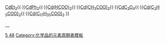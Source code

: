 {{周期表框架|[[镉化合物]]|镉化合物
|H=[[氢化镉|CdH<sub>2</sub>]]
|B=[[氟硼酸镉|{{chem|Cd(BF|4|)|2}}]]
|C=[[碳化镉|CdC<sub>2</sub>]]<br>[[碳酸镉|CdCO<sub>3</sub>]]
|N=[[叠氮化镉|Cd(N<sub>3</sub>)<sub>2</sub>]]<br>[[氨基镉|Cd(NH<sub>2</sub>)<sub>2</sub>]]<BR>[[氰化镉|Cd(CN)<sub>2</sub>]]<BR>[[硝酸镉|Cd(NO<sub>3</sub>)<sub>2</sub>]]
|O= [[氧化镉|CdO]]<BR>[[氢氧化镉|Cd(OH)<sub>2</sub>]]<br>[[过氧化镉|CdO<sub>2</sub>]]
|F=[[氟化镉|CdF<sub>2</sub>]]
|Na=[[四羟基镉酸钠|Na<sub>2</sub>[Cd(OH)<sub>4</sub>]]]
|Al=[[四氯铝酸镉(I)|Cd<sub>2</sub>(AlCl<sub>4</sub>)<sub>2</sub>]]<BR>[[四氯铝酸镉(II)|Cd(AlCl<sub>4</sub>)<sub>2</sub>]]
|Si=[[偏硅酸镉|CdSiO<sub>3</sub>]]<BR>[[氟硅酸镉|CdSiF<sub>6</sub>]]
|P=[[磷化镉|Cd<sub>3</sub>P<sub>2</sub>]]<br />[[磷酸镉|Cd<sub>3</sub>(PO<sub>4</sub>)<sub>2</sub>]]
|S=[[硫化镉|CdS]]<br />[[硫氰酸镉|Cd(SCN)<sub>2</sub>]]<br>[[亚硫酸镉|CdSO<sub>3</sub>]]<br />[[硫酸镉|CdSO<sub>4</sub>]]
|Cl= [[氯化镉|CdCl<sub>2</sub>]]<br />[[氯酸镉|Cd(ClO<sub>3</sub>)<sub>2</sub>]]<br />[[高氯酸镉|Cd(ClO<sub>4</sub>)<sub>2</sub>]]
|Cr=[[铬酸镉|CdCrO<sub>4</sub>]]
|Mn=[[高锰酸镉|Cd(MnO<sub>4</sub>)<sub>2</sub>]]
|Fe=[[铁氰酸镉|Cd<sub>3</sub>[Fe(CN)<sub>6</sub>]<sub>2</sub>]]<br />[[亚铁氰酸镉|Cd<sub>2</sub>[Fe(CN)<sub>6</sub>]]]<br />[[铁酸镉|Cd<sub>2</sub>Fe<sub>2</sub>O<sub>4</sub>]]
|Co=[[六氰合钴(III)酸镉|Cd<sub>3</sub>[Co(CN)<sub>6</sub>]<sub>2</sub>]]
|Ga=[[硫代镓酸镉|Cd(GaS<sub>2</sub>)<sub>2</sub>]]
|Ge=[[锗酸镉|CdGeO<sub>3</sub>]]
|As=[[砷化镉|Cd<sub>3</sub>As<sub>2</sub>]]<br />[[二砷化镉|CdAs<sub>2</sub>]]<br>[[砷酸镉|Cd<sub>3</sub>(AsO<sub>4</sub>)<sub>2</sub>]]
|Se=[[硒化镉|CdSe]]<br />[[亚硒酸镉|CdSeO<sub>3</sub>]]<br />[[硒酸镉|CdSeO<sub>4</sub>]]
|Br=[[溴化镉|CdBr<sub>2</sub>]]<br>[[溴酸镉|Cd(BrO<sub>3</sub>)<sub>2</sub>]]
|Nb=[[偏铌酸镉|Cd(NbO<sub>3</sub>)<sub>2</sub>]]<br>[[焦铌酸镉|Cd<sub>2</sub>Nb<sub>2</sub>O<sub>7</sub>]]
|Mo=[[钼酸镉|CdMoO<sub>4</sub>]]
|Sn=[[锡酸镉|CdSnO<sub>3</sub>]]
|Sb=[[锑化镉|Cd<sub>3</sub>Sb<sub>2</sub>]]
|Te=[[碲化镉|CdTe]]<br />[[亚碲酸镉|CdTeO<sub>3</sub>]]<br />[[碲酸镉|CdTeO<sub>4</sub>]]
|I=[[碘化镉|CdI<sub>2</sub>]]<br />[[碘酸镉|Cd(IO<sub>3</sub>)<sub>2</sub>]]
|Ba=[[镉酸钡|BaCdO<sub>3</sub>]]
|Ta=[[钽酸镉|Cd(TaO<sub>3</sub>)<sub>2</sub>]]
|W=[[钨酸镉|CdWO<sub>4</sub>]]
|Re=[[高铼酸镉|Cd(ReO<sub>4</sub>)<sub>2</sub>]]
|Pt=[[四氰合铂(II)酸镉|Cd[Pt(CN)<sub>4</sub>]]]<br>[[六氰合铂(IV)酸镉|Cd[Pt(CN)<sub>6</sub>]]]
|list2=镉的有机化合物及有机酸盐
: [[二甲基镉|CdMe<sub>2</sub>]]{{·}}[[二乙基镉|CdEt<sub>2</sub>]]{{·}}[[二苯基镉|CdPh<sub>2</sub>]]{{·}}[[甲酸镉|Cd(HCOO)<sub>2</sub>]]{{·}}[[乙酸镉|Cd(CH<sub>3</sub>COO)<sub>2</sub>]]{{·}}[[草酸镉|CdC<sub>2</sub>O<sub>4</sub>]]{{·}}[[丙酸镉|Cd(C<sub>2</sub>H<sub>5</sub>COO)<sub>2</sub>]]{{·}}[[硬脂酸镉|Cd(C<sub>17</sub>H<sub>35</sub>COO)<sub>2</sub>]]
}}<noinclude>

[[category:镉化合物|　]]
[[Category:化学品模板|5 48]]
[[Category:化学品的元素周期表模板]]
</noinclude>